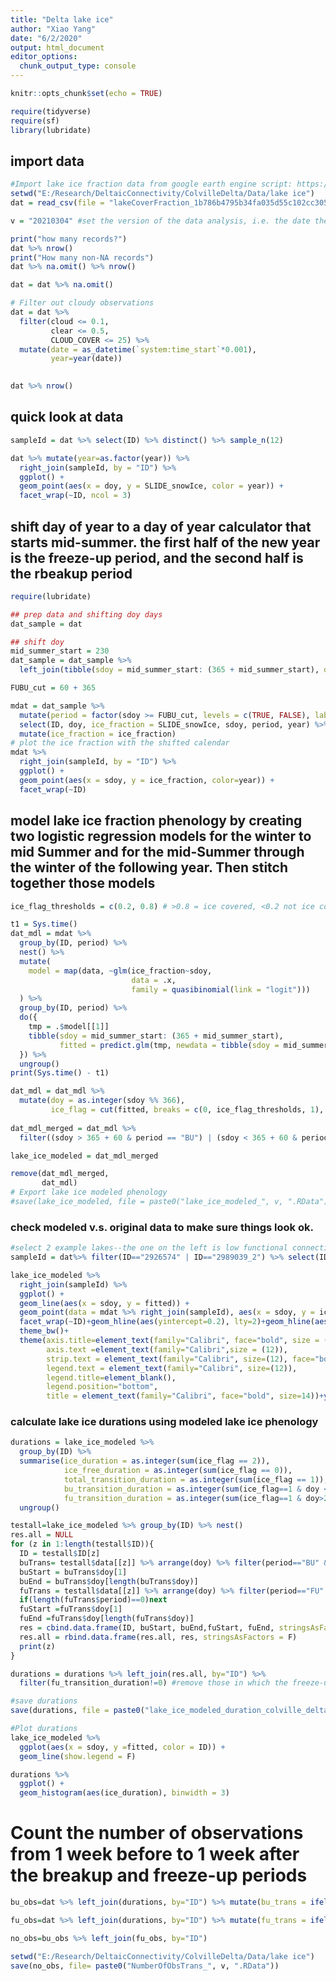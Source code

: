 ---
title: "Delta lake ice"
author: "Xiao Yang"
date: "6/2/2020"
output: html_document
editor_options: 
  chunk_output_type: console
---

```{r setup, include=FALSE}
knitr::opts_chunk$set(echo = TRUE)

require(tidyverse)
require(sf)
library(lubridate)
```

## import data

```{r}
#Import lake ice fraction data from google earth engine script: https://code.earthengine.google.com/11757ed73298fa104aed9c5d5b86f5b6
setwd("E:/Research/DeltaicConnectivity/ColvilleDelta/Data/lake ice")
dat = read_csv(file = "lakeCoverFraction_1b786b4795b34fa035d55c102cc305e7.csv", col_types = "nnnnncnccnn")

v = "20210304" #set the version of the data analysis, i.e. the date the code is run

print("how many records?")
dat %>% nrow()
print("How many non-NA records")
dat %>% na.omit() %>% nrow()

dat = dat %>% na.omit()

# Filter out cloudy observations
dat = dat %>% 
  filter(cloud <= 0.1,
         clear <= 0.5,
         CLOUD_COVER <= 25) %>% 
  mutate(date = as_datetime(`system:time_start`*0.001),
         year=year(date))
  

dat %>% nrow()
```

## quick look at data

```{r}
sampleId = dat %>% select(ID) %>% distinct() %>% sample_n(12)

dat %>% mutate(year=as.factor(year)) %>% 
  right_join(sampleId, by = "ID") %>% 
  ggplot() + 
  geom_point(aes(x = doy, y = SLIDE_snowIce, color = year)) +
  facet_wrap(~ID, ncol = 3)
```

##  shift day of year to a day of year calculator that starts mid-summer. the first half of the new year is the freeze-up period, and the second half is the rbeakup period

```{r}
require(lubridate)

## prep data and shifting doy days
dat_sample = dat

## shift doy
mid_summer_start = 230
dat_sample = dat_sample %>% 
  left_join(tibble(sdoy = mid_summer_start: (365 + mid_summer_start), doy = sdoy %% 366), join = "doy")

FUBU_cut = 60 + 365

mdat = dat_sample %>% 
  mutate(period = factor(sdoy >= FUBU_cut, levels = c(TRUE, FALSE), labels = c("BU", "FU"))) %>% 
  select(ID, doy, ice_fraction = SLIDE_snowIce, sdoy, period, year) %>% 
  mutate(ice_fraction = ice_fraction)
# plot the ice fraction with the shifted calendar
mdat %>% 
  right_join(sampleId, by = "ID") %>% 
  ggplot() +
  geom_point(aes(x = sdoy, y = ice_fraction, color=year)) +
  facet_wrap(~ID)
```

## model lake ice fraction phenology by creating two logistic regression models for the winter to mid Summer and for the mid-Summer through the winter of the following year. Then stitch together those models

```{r}
ice_flag_thresholds = c(0.2, 0.8) # >0.8 = ice covered, <0.2 not ice covered

t1 = Sys.time()
dat_mdl = mdat %>% 
  group_by(ID, period) %>% 
  nest() %>% 
  mutate(
    model = map(data, ~glm(ice_fraction~sdoy,
                           data = .x,
                           family = quasibinomial(link = "logit")))
  ) %>% 
  group_by(ID, period) %>% 
  do({
    tmp = .$model[[1]]
    tibble(sdoy = mid_summer_start: (365 + mid_summer_start), 
           fitted = predict.glm(tmp, newdata = tibble(sdoy = mid_summer_start: (365 + mid_summer_start)), type = "response", se.fit = F))
  }) %>% 
  ungroup()
print(Sys.time() - t1)

dat_mdl = dat_mdl %>% 
  mutate(doy = as.integer(sdoy %% 366),
         ice_flag = cut(fitted, breaks = c(0, ice_flag_thresholds, 1), labels = c("0", "1", "2"), include.lowest = T))
  
dat_mdl_merged = dat_mdl %>% 
  filter((sdoy > 365 + 60 & period == "BU") | (sdoy < 365 + 60 & period == "FU"))

lake_ice_modeled = dat_mdl_merged

remove(dat_mdl_merged,
       dat_mdl)
# Export lake ice modeled phenology
#save(lake_ice_modeled, file = paste0("lake_ice_modeled_", v, ".RData"))
```

### check modeled v.s. original data to make sure things look ok. 

```{r}
#select 2 example lakes--the one on the left is low functional connectivity, and the one on the right is always high functional connectivity
sampleId = dat%>% filter(ID=="2926574" | ID=="2989039_2") %>% select(ID) %>% distinct()

lake_ice_modeled %>% 
  right_join(sampleId) %>% 
  ggplot() +
  geom_line(aes(x = sdoy, y = fitted)) +
  geom_point(data = mdat %>% right_join(sampleId), aes(x = sdoy, y = ice_fraction, color=as.factor(year)), pch = 1) +
  facet_wrap(~ID)+geom_hline(aes(yintercept=0.2), lty=2)+geom_hline(aes(yintercept=0.8), lty=2)+
  theme_bw()+
  theme(axis.title=element_text(family="Calibri", face="bold", size = (12)),
        axis.text =element_text(family="Calibri",size = (12)),
        strip.text = element_text(family="Calibri", size=(12), face="bold"),
        legend.text = element_text(family="Calibri", size=(12)),
        legend.title=element_blank(),
        legend.position="bottom",
        title = element_text(family="Calibri", face="bold", size=14))+ylab("ice fraction")+xlab("adjusted day of year")
```


### calculate lake ice durations using modeled lake ice phenology

```{r}
durations = lake_ice_modeled %>% 
  group_by(ID) %>% 
  summarise(ice_duration = as.integer(sum(ice_flag == 2)),
            ice_free_duration = as.integer(sum(ice_flag == 0)),
            total_transition_duration = as.integer(sum(ice_flag == 1)),
            bu_transition_duration = as.integer(sum(ice_flag==1 & doy <230)),
            fu_transition_duration = as.integer(sum(ice_flag==1 & doy>230))) %>% 
  ungroup()

testall=lake_ice_modeled %>% group_by(ID) %>% nest()
res.all = NULL
for (z in 1:length(testall$ID)){
  ID = testall$ID[z]
  buTrans= testall$data[[z]] %>% arrange(doy) %>% filter(period=="BU" & ice_flag==1)
  buStart = buTrans$doy[1]
  buEnd = buTrans$doy[length(buTrans$doy)]
  fuTrans = testall$data[[z]] %>% arrange(doy) %>% filter(period=="FU" & ice_flag==1)
  if(length(fuTrans$period)==0)next
  fuStart =fuTrans$doy[1]
  fuEnd =fuTrans$doy[length(fuTrans$doy)]
  res = cbind.data.frame(ID, buStart, buEnd,fuStart, fuEnd, stringsAsFactors=F)
  res.all = rbind.data.frame(res.all, res, stringsAsFactors = F)
  print(z)
}

durations = durations %>% left_join(res.all, by="ID") %>% 
  filter(fu_transition_duration!=0) #remove those in which the freeze-up duration was zero, because that means we probably didn't have enough data.

#save durations
save(durations, file = paste0("lake_ice_modeled_duration_colville_delta_", v, ".RData"))

#Plot durations 
lake_ice_modeled %>% 
  ggplot(aes(x = sdoy, y =fitted, color = ID)) +
  geom_line(show.legend = F)

durations %>% 
  ggplot() +
  geom_histogram(aes(ice_duration), binwidth = 3)
```


# Count the number of observations from 1 week before to 1 week after the breakup and freeze-up periods
```{r}
bu_obs=dat %>% left_join(durations, by="ID") %>% mutate(bu_trans = ifelse(doy>(buStart-7)&doy<(buEnd+7), "yes", "no")) %>% filter(bu_trans=="yes") %>% group_by(ID) %>% summarise(count_bu=n())

fu_obs=dat %>% left_join(durations, by="ID") %>% mutate(fu_trans = ifelse(doy>(fuStart-7)&doy<(fuEnd+7), "yes", "no")) %>% filter(fu_trans=="yes") %>% group_by(ID) %>% summarise(count_fu=n())

no_obs=bu_obs %>% left_join(fu_obs, by="ID")

setwd("E:/Research/DeltaicConnectivity/ColvilleDelta/Data/lake ice")
save(no_obs, file= paste0("NumberOfObsTrans_", v, ".RData"))
```

